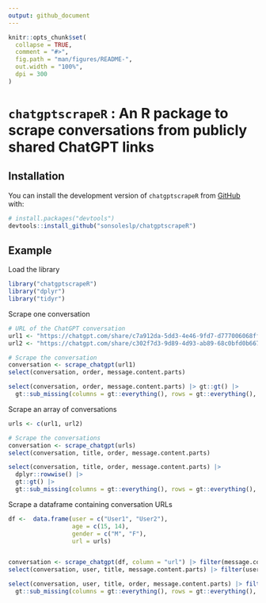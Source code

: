 ```yaml
---
output: github_document
---
```


<!-- README.md is generated from README.Rmd. Please edit that file -->

```r
knitr::opts_chunk$set(
  collapse = TRUE,
  comment = "#>",
  fig.path = "man/figures/README-",
  out.width = "100%",
  dpi = 300
)
```

# `chatgptscrapeR` : An R package to scrape conversations from publicly shared ChatGPT links

<!-- badges: start -->
<!-- badges: end -->

## Installation


You can install the development version of `chatgptscrapeR` from [GitHub](https://github.com/) with:

```r
# install.packages("devtools")
devtools::install_github("sonsoleslp/chatgptscrapeR")
```

## Example

Load the library
```r
library("chatgptscrapeR")
library("dplyr")
library("tidyr")
```

Scrape one conversation
```r
# URL of the ChatGPT conversation
url1 <- "https://chatgpt.com/share/c7a912da-5dd3-4e46-9fd7-d777006068ff"
url2 <- "https://chatgpt.com/share/c302f7d3-9d89-4d93-ab89-68c0bfd0b667"

# Scrape the conversation
conversation <- scrape_chatgpt(url1)
select(conversation, order, message.content.parts)
```


```r
select(conversation, order, message.content.parts) |> gt::gt() |> 
  gt::sub_missing(columns = gt::everything(), rows = gt::everything(), missing_text = "---")
```



Scrape an array of conversations
```r
urls <- c(url1, url2)

# Scrape the conversations
conversation <- scrape_chatgpt(urls)
select(conversation, title, order, message.content.parts)
```

```r
select(conversation, title, order, message.content.parts) |>  
  dplyr::rowwise() |>
  gt::gt() |> 
  gt::sub_missing(columns = gt::everything(), rows = gt::everything(), missing_text = "---")
```


Scrape a dataframe containing conversation URLs

```r
df <-  data.frame(user = c("User1", "User2"), 
                  age = c(15, 14),
                  gender = c("M", "F"),
                  url = urls)


conversation <- scrape_chatgpt(df, column = "url") |> filter(message.content.parts != "")
select(conversation, user, title, message.content.parts) |> filter(user == "User1") |> gt::gt()
```

```r
select(conversation, user, title, order, message.content.parts) |> filter(user == "User 1") |> gt::gt() |>
  gt::sub_missing(columns = gt::everything(), rows = gt::everything(), missing_text = "---")
```

